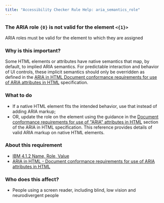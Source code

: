 ```yaml
---
title: "Accessibility Checker Rule Help: aria_semantics_role"
---
```


<div className="toolHelp">
<Row>
<Column colLg={16} colMd={8} colSm={4} className="toolHead">

### The ARIA role `{0}` is not valid for the element `<{1}>` 

<div id="locLevel"></div>

ARIA roles must be valid for the element to which they are assigned

</Column>
</Row>
<Row>
<Column colLg={11} colMd={5} colSm={4} className="toolMain">

### Why is this important?

Some HTML elements or attributes have native semantics that map, by default, to implied ARIA semantics. 
For predictable interaction and behavior of UI controls, these implicit semantics should only be overridden 
as defined in the [ARIA in HTML Document conformance requirements for use of ARIA attributes in HTML](https://www.w3.org/TR/html-aria/#docconformance) specification.

<div id="locSnippet"></div>

### What to do

* If a native HTML element fits the intended behavior, use that instead of adding ARIA markup;
* OR, update the role on the element using the guidance in the [Document conformance requirements for use of "ARIA" attributes in HTML](https://www.w3.org/TR/html-aria/#docconformance) section of the ARIA in HTML specification. This reference provides details of valid ARIA markup on native HTML elements.

</Column>
<Column colLg={5} colMd={3} colSm={4} className="toolLeft">

### About this requirement

* [IBM 4.1.2 Name, Role, Value](https://www.ibm.com/able/requirements/requirements/#4_1_2)  
* [ARIA in HTML - Document conformance requirements for use of ARIA attributes in HTML](https://www.w3.org/TR/html-aria/#docconformance)

### Who does this affect?

* People using a screen reader, including blind, low vision and neurodivergent people

</Column>
</Row>
</div>

